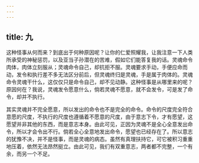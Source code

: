 ```yaml
---
---
---
```

title: 九
---

这种怪事从何而来？到底出于何种原因呢？让你的仁爱照耀我，让我注意一下人类所承受的神秘惩罚，以及亚当子孙潜在的苦难，假如它们能答复我的话。灵魂命令肉体，肉体立刻服从；灵魂命令自己，却抗拒不服。灵魂要求手动，手便应命而动，发令和执行差不多无法区分前后，但灵魂终归是灵魂，手是属于肉体的。灵魂命令灵魂干什么，这仅仅只是命令自己，却不见动静。这种怪事是从哪里来的呢？原因何在？我说，灵魂发令愿意什么，倘若灵魂不愿意，就不会发令，可是发了命令，却并不执行。

其实灵魂并不完全愿意，所以发出的命令也不是完全的命令。命令的尺度完全符合意愿的尺度，不执行的尺度也遵循着不愿意的尺度，由于意志下令，才有愿望，这愿望并非其他的东西，而是意志本身。由此可见，正因为灵魂不是全心全意发出命令，所以才会令出不行。倘若全心全意地发出命令，愿望也已经存在了。所以意志的犹豫不决，并不是怪事，而是灵魂的病态。虽然有真理扶持它，可它被积习重重地压着，依然无法昂然挺立。由此可见，我们有双重意志，两者都不完整，一个有余，而另一个不足。
